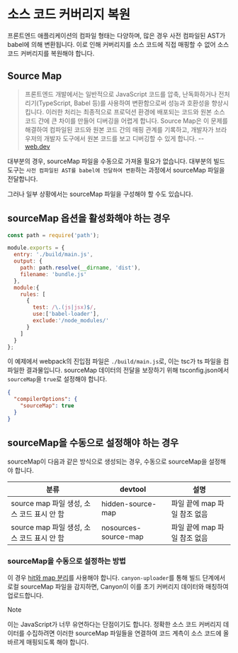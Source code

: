 # 소스 코드 커버리지 복원

프론트엔드 애플리케이션의 컴파일 형태는 다양하며, 많은 경우 사전 컴파일된 AST가 babel에 의해 변환됩니다. 이로 인해 커버리지를 소스 코드에 직접 매핑할 수 없어 소스 코드 커버리지를 복원해야 합니다.

## Source Map

>
> 프론트엔드 개발에서는 일반적으로 JavaScript 코드를 압축, 난독화하거나 전처리기(TypeScript, Babel 등)를 사용하여 변환함으로써 성능과 호환성을 향상시킵니다. 이러한 처리는 최종적으로 프로덕션 환경에 배포되는 코드와 원본 소스 코드 간에 큰 차이를 만들어 디버깅을 어렵게 합니다. Source Map은 이 문제를 해결하여 컴파일된 코드와 원본 코드 간의 매핑 관계를 기록하고, 개발자가 브라우저의 개발자 도구에서 원본 코드를 보고 디버깅할 수 있게 합니다. -- [web.dev](https://web.dev/articles/source-maps)

대부분의 경우, sourceMap 파일을 수동으로 가져올 필요가 없습니다. 대부분의 빌드 도구는 `사전 컴파일된 AST를 babel에 전달하여 변환`하는 과정에서 sourceMap 파일을 전달합니다.

그러나 일부 상황에서는 sourceMap 파일을 구성해야 할 수도 있습니다.

## sourceMap 옵션을 활성화해야 하는 경우

```js filename="webpack.config.js" {4}
const path = require('path');

module.exports = {
  entry: './build/main.js',
  output: {
    path: path.resolve(__dirname, 'dist'),
    filename: 'bundle.js'
  },
  module:{
    rules: [
      {
        test: /\.(js|jsx)$/,
        use:['babel-loader'],
        exclude:'/node_modules/'
      }
    ]
  }
};
```

이 예제에서 webpack의 진입점 파일은 `./build/main.js`로, 이는 tsc가 ts 파일을 컴파일한 결과물입니다. sourceMap 데이터의 전달을 보장하기 위해 tsconfig.json에서 `sourceMap`을 `true`로 설정해야 합니다.

```json filename="tsconfig.json" {3}
{
  "compilerOptions": {
    "sourceMap": true
  }
}
```

## sourceMap을 수동으로 설정해야 하는 경우

sourceMap이 다음과 같은 방식으로 생성되는 경우, 수동으로 sourceMap을 설정해야 합니다.

| 분류              | devtool                       |  설명                                    |
|-------------------|-------------------------------|-----------------------------------------|
| source map 파일 생성, 소스 코드 표시 안 함   | hidden-source-map             |  파일 끝에 map 파일 참조 없음                 |
| source map 파일 생성, 소스 코드 표시 안 함   | nosources-source-map           | 파일 끝에 map 파일 참조 없음                 |

### sourceMap을 수동으로 설정하는 방법

이 경우 [hit와 map 분리](/docs/core-concepts/separate-hit-and-map)를 사용해야 합니다. `canyon-uploader`를 통해 빌드 단계에서 로컬 sourceMap 파일을 감지하면, Canyon이 이를 초기 커버리지 데이터와 매칭하여 업로드합니다.

> [!NOTE]
>
> 이는 JavaScript가 너무 유연하다는 단점이기도 합니다. 정확한 소스 코드 커버리지 데이터를 수집하려면 이러한 sourceMap 파일들을 연결하여 코드 계측이 소스 코드에 올바르게 매핑되도록 해야 합니다.
